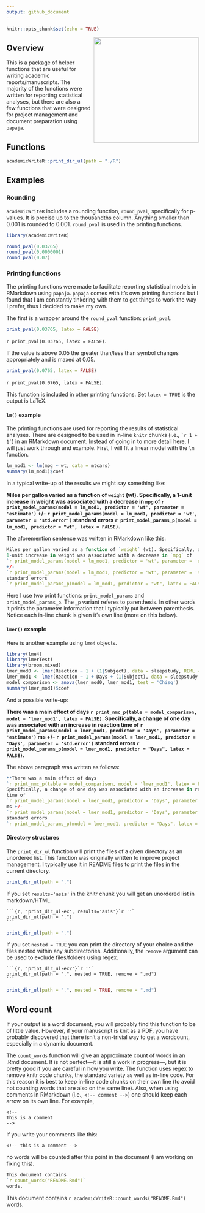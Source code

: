 ```yaml
---
output: github_document
---
```


```r
knitr::opts_chunk$set(echo = TRUE)
```

<img src='https://raw.githubusercontent.com/jvcasillas/hex_stickers/master/stickers/academicWriteR.png' align='right' width='275px' style="padding-left:5px;"/>

## Overview

This is a package of helper functions that are useful for writing academic 
reports/manuscripts. The majority of the functions were written for reporting 
statistical analyses, but there are also a few functions that were designed 
for project management and document preparation using `papaja`. 

## Functions

```r
academicWriteR::print_dir_ul(path = "./R")
```

## Examples

### Rounding

`academicWriteR` includes a rounding function, `round_pval`, specifically for 
p-values. It is precise up to the thousandths column. Anything smaller than 
0.001 is rounded to 0.001. `round_pval` is used in the printing functions. 

```r
library(academicWriteR)

round_pval(0.03765) 
round_pval(0.0000001)
round_pval(0.07)
```

### Printing functions

The printing functions were made to facilitate reporting statistical models in 
RMarkdown using `papaja`. `papaja` comes with it's own printing functions but 
I found that I am constantly tinkering with them to get things to work the way 
I prefer, thus I decided to make my own. 

The first is a wrapper around the `round_pval` function: `print_pval`. 

```r
print_pval(0.03765, latex = FALSE)
```

`r print_pval(0.03765, latex = FALSE)`. 

If the value is above 0.05 the greater than/less than symbol changes 
appropriately and is maxed at 0.05. 

```r
print_pval(0.0765, latex = FALSE)
```

`r print_pval(0.0765, latex = FALSE)`. 

This function is included in other printing functions. Set `latex = TRUE` is 
the output is LaTeX. 

#### `lm()` example

The printing functions are used for reporting the results of statistical 
analyses. There are designed to be used in in-line `knitr` chunks (i.e., 
`` `r
1 + 1` ``) in an RMarkdown document. Instead of going in to more detail here, 
I will just work through and example. First, I will fit a linear model with 
the `lm` function. 

```r
lm_mod1 <- lm(mpg ~ wt, data = mtcars)
summary(lm_mod1)$coef
```

In a typical write-up of the results we might say something like:  

**Miles per gallon varied as a function of `weight` (wt). Specifically, a 
1-unit increase in weight was associated with a decrease in `mpg` of 
`r print_model_params(model = lm_mod1, predictor = 'wt', parameter = 'estimate')` 
+/- 
`r print_model_params(model = lm_mod1, predictor = 'wt', parameter = 'std.error')` 
standard errors 
`r print_model_params_p(model = lm_mod1, predictor = "wt", latex = FALSE)`.** 

The aforemention sentence was written in RMarkdown like this: 

```r
Miles per gallon varied as a function of `weight` (wt). Specifically, a 
1-unit increase in weight was associated with a decrease in `mpg` of 
`r print_model_params(model = lm_mod1, predictor = 'wt', parameter = 'estimate')` 
+/- 
`r print_model_params(model = lm_mod1, predictor = 'wt', parameter = 'std.error')` 
standard errors 
`r print_model_params_p(model = lm_mod1, predictor = "wt", latex = FALSE)`. 
```

Here I use two print functions: `print_model_params` and `print_model_params_p`. 
The `_p` variant referes to parenthesis. In other words it prints the parameter 
information that I typically put between parenthesis. Notice each in-line 
chunk is given it's own line (more on this below). 

#### `lmer()` example

Here is another example using `lme4` objects. 

```r
library(lme4)
library(lmerTest)
library(broom.mixed)
lmer_mod0 <- lmer(Reaction ~ 1 + (1|Subject), data = sleepstudy, REML = F)
lmer_mod1 <- lmer(Reaction ~ 1 + Days + (1|Subject), data = sleepstudy, REML = F)
model_comparison <- anova(lmer_mod0, lmer_mod1, test = 'Chisq')
summary(lmer_mod1)$coef
```

And a possible write-up: 

**There was a main effect of days 
`r print_nmc_p(table = model_comparison, model = 'lmer_mod1', latex = FALSE)`. 
Specifically, a change of one day was associated with an increase in reaction 
time of 
`r print_model_params(model = lmer_mod1, predictor = 'Days', parameter = 'estimate')` 
ms +/- 
`r print_model_params(model = lmer_mod1, predictor = 'Days', parameter = 'std.error')` 
standard errors 
`r print_model_params_p(model = lmer_mod1, predictor = "Days", latex = FALSE)`.**

The above paragraph was written as follows: 

```r
**There was a main effect of days 
`r print_nmc_p(table = model_comparison, model = 'lmer_mod1', latex = FALSE)`. 
Specifically, a change of one day was associated with an increase in reaction 
time of 
`r print_model_params(model = lmer_mod1, predictor = 'Days', parameter = 'estimate')` 
ms +/- 
`r print_model_params(model = lmer_mod1, predictor = 'Days', parameter = 'std.error')` 
standard errors 
`r print_model_params_p(model = lmer_mod1, predictor = "Days", latex = FALSE)`.**
```

#### Directory structures

The `print_dir_ul` function will print the files of a given directory as an 
unordered list. This function was originally written to improve project 
management. I typically use it in README files to print the files in the 
current directory. 

```r
print_dir_ul(path = ".")
```

If you set `results='asis'` in the knitr chunk you will get an unordered list 
in markdown/HTML. 

````
```{r, 'print_dir_ul-ex', results='asis'}`r ''`
print_dir_ul(path = ".")
```
````

```r
print_dir_ul(path = ".")
```

If you set `nested = TRUE` you can print the directory of your choice and the 
files nested within any subdirectories. Additionally, the `remove` argument can 
be used to exclude files/folders using regex. 

````
```{r, 'print_dir_ul-ex2'}`r ''`
print_dir_ul(path = ".", nested = TRUE, remove = ".md")
```
````

```r
print_dir_ul(path = ".", nested = TRUE, remove = ".md")
```

## Word count

If your output is a word document, you will probably find this function to be 
of little value. However, if your manuscript is knit as a PDF, you have 
probably discovered that there isn't a non-trivial way to get a wordcount, 
especially in a dynamic document. 

The `count_words` function will give an approximate count of words in an .Rmd 
document. It is not perfect---it is still a work in progress---, but it is 
pretty good if you are careful in how you write. The function uses regex to 
remove knitr code chunks, the standard variety as well as in-line code. For 
this reason it is best to keep in-line code chunks on their own line (to avoid 
not counting words that are also on the same line). Also, when using comments 
in RMarkdown (i.e., `<!-- comment -->`) one should keep each arrow on its own 
line. For example, 

```
<!--
This is a comment
-->
```

If you write your comments like this: 

```
<!-- this is a comment -->
```

no words will be counted after this point in the document (I am working on 
fixing this). 

```r
This document contains 
`r count_words("README.Rmd")`
words. 
```

This document contains 
`r academicWriteR::count_words("README.Rmd")`
words. 


